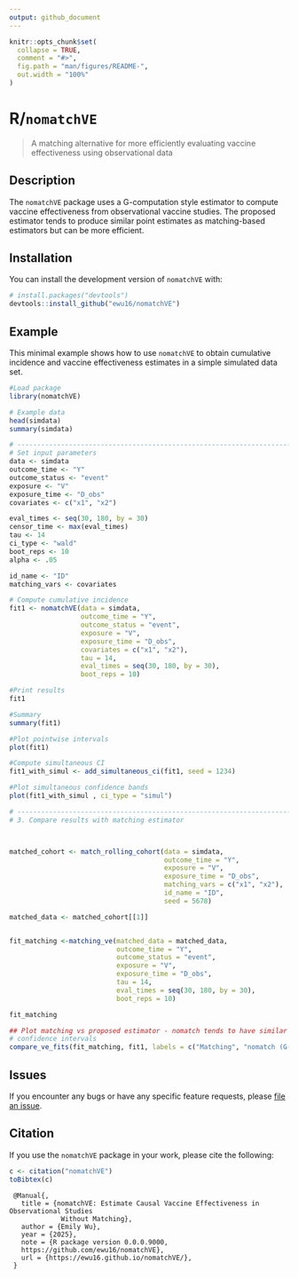```yaml
---
output: github_document
---
```


<!-- README.md is generated from README.Rmd. Please edit that file -->

```r
knitr::opts_chunk$set(
  collapse = TRUE,
  comment = "#>",
  fig.path = "man/figures/README-",
  out.width = "100%"
)
```

# R/`nomatchVE`

> A matching alternative for more efficiently evaluating vaccine effectiveness using observational data


## Description

The `nomatchVE` package uses a G-computation style estimator to compute vaccine effectiveness from observational vaccine studies. The proposed estimator tends to produce similar point estimates as matching-based estimators but can be more efficient.

## Installation

You can install the development version of `nomatchVE` with:

``` r
# install.packages("devtools")
devtools::install_github("ewu16/nomatchVE")
```

## Example

This minimal example shows how to use `nomatchVE` to obtain cumulative incidence and vaccine effectiveness estimates in a simple simulated data set.

```r
#Load package
library(nomatchVE)

# Example data
head(simdata)
summary(simdata)
```

```r
# ------------------------------------------------------------------------------
# Set input parameters
data <- simdata 
outcome_time <- "Y"
outcome_status <- "event"
exposure <- "V"
exposure_time <- "D_obs"
covariates <- c("x1", "x2")

eval_times <- seq(30, 180, by = 30)
censor_time <- max(eval_times)
tau <- 14
ci_type <- "wald"
boot_reps <- 10
alpha <- .05

id_name <- "ID"
matching_vars <- covariates
```

```r

# Compute cumulative incidence 
fit1 <- nomatchVE(data = simdata,
                  outcome_time = "Y",
                  outcome_status = "event",
                  exposure = "V",
                  exposure_time = "D_obs", 
                  covariates = c("x1", "x2"),
                  tau = 14,
                  eval_times = seq(30, 180, by = 30),
                  boot_reps = 10)

#Print results 
fit1        

#Summary 
summary(fit1)

#Plot pointwise intervals 
plot(fit1) 

#Compute simultaneous CI
fit1_with_simul <- add_simultaneous_ci(fit1, seed = 1234)

#Plot simultaneous confidence bands 
plot(fit1_with_simul , ci_type = "simul") 
```

```r
# ------------------------------------------------------------------------------
# 3. Compare results with matching estimator



matched_cohort <- match_rolling_cohort(data = simdata,
                                       outcome_time = "Y",
                                       exposure = "V",
                                       exposure_time = "D_obs", 
                                       matching_vars = c("x1", "x2"),
                                       id_name = "ID",
                                       seed = 5678)

matched_data <- matched_cohort[[1]]


fit_matching <-matching_ve(matched_data = matched_data,
                           outcome_time = "Y",
                           outcome_status = "event",
                           exposure = "V",
                           exposure_time = "D_obs", 
                           tau = 14,
                           eval_times = seq(30, 180, by = 30),
                           boot_reps = 10) 

fit_matching

## Plot matching vs proposed estimator - nomatch tends to have similar point estimates but narrower
# confidence intervals
compare_ve_fits(fit_matching, fit1, labels = c("Matching", "nomatch (G-computation)"))
```

## Issues

If you encounter any bugs or have any specific feature requests, please [file an issue](https://github.com/ewu16/nomatchVE/issues).

## Citation

If you use the `nomatchVE` package in your work, please cite the following:

```r
c <- citation("nomatchVE")
toBibtex(c)
```

```
 @Manual{,
   title = {nomatchVE: Estimate Causal Vaccine Effectiveness in Observational Studies
             Without Matching},
   author = {Emily Wu},
   year = {2025},
   note = {R package version 0.0.0.9000, 
   https://github.com/ewu16/nomatchVE},
   url = {https://ewu16.github.io/nomatchVE/},
 }
 ```
 

